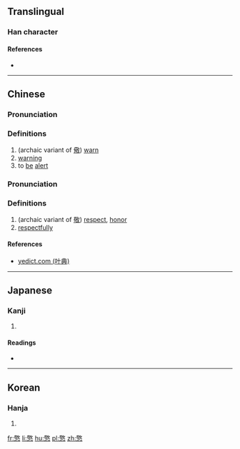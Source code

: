==Translingual==

===Han character===
{{Han char|rn=61|rad=心|as=13|sn=17|four=48334|canj=TKP|ids=⿱敬心}}

====References====
* {{Han ref|kx=0404.460|dkj=11308|dj=0745.110|hdz=42349.110|uh=61BC|ud=25020|bh=ECE1|bd=60641}}

----

==Chinese==
{{zh-forms}}

===Pronunciation===
{{zh-pron
|m=jǐng
|c=ging2
|mc=y
|oc=y
|ma=
|cat=v,n
}}

===Definitions===
# (archaic variant of [[儆]]) [[warn]]
# [[warning]]
# to [[be]] [[alert]]

===Pronunciation===
{{zh-pron
|m=jìng
|c=
|ma=
|cat=n,adv
}}

===Definitions===
# (archaic variant of [[敬]]) [[respect]], [[honor]]
# [[respectfully]]

====References====
* [http://yedict.com/htm/61/61BC.htm yedict.com (叶典)]

----

==Japanese==

===Kanji===
{{ja-kanji|grade=|rs=心13}}

# {{defn|lang=ja|sort=心13}}

====Readings====
* {{ja-readings|on=[[けい]] (kei), [[きょう]] (kyō), [[こう]] (kō)|kun=[[つつしむ]] (tsutsushimu)}}

----

==Korean==

===Hanja===
{{ko-hanja|hangeul=[[경]]|eumhun=|rv=gyeong|mr=kyŏng|y=kyeng}}

# {{defn|lang=ko|sort=心13}}

[[fr:憼]]
[[li:憼]]
[[hu:憼]]
[[pl:憼]]
[[zh:憼]]